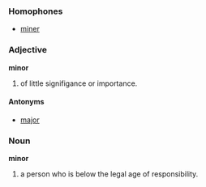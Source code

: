 ===Homophones===
*[[miner]]

===Adjective===
'''minor'''

# of little signifigance or importance.

====Antonyms====
*[[major]]

===Noun===
'''minor'''

# a person who is below the legal age of responsibility.